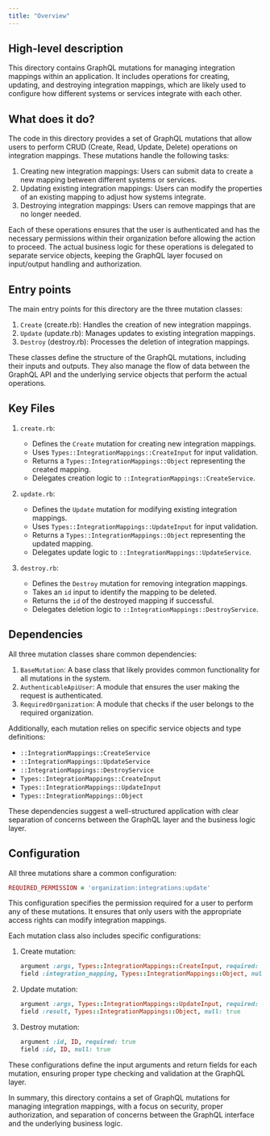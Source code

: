 ```yaml
---
title: "Overview"
---
```


## High-level description
This directory contains GraphQL mutations for managing integration mappings within an application. It includes operations for creating, updating, and destroying integration mappings, which are likely used to configure how different systems or services integrate with each other.

## What does it do?
The code in this directory provides a set of GraphQL mutations that allow users to perform CRUD (Create, Read, Update, Delete) operations on integration mappings. These mutations handle the following tasks:

1. Creating new integration mappings: Users can submit data to create a new mapping between different systems or services.
2. Updating existing integration mappings: Users can modify the properties of an existing mapping to adjust how systems integrate.
3. Destroying integration mappings: Users can remove mappings that are no longer needed.

Each of these operations ensures that the user is authenticated and has the necessary permissions within their organization before allowing the action to proceed. The actual business logic for these operations is delegated to separate service objects, keeping the GraphQL layer focused on input/output handling and authorization.

## Entry points
The main entry points for this directory are the three mutation classes:

1. `Create` (create.rb): Handles the creation of new integration mappings.
2. `Update` (update.rb): Manages updates to existing integration mappings.
3. `Destroy` (destroy.rb): Processes the deletion of integration mappings.

These classes define the structure of the GraphQL mutations, including their inputs and outputs. They also manage the flow of data between the GraphQL API and the underlying service objects that perform the actual operations.

## Key Files
1. `create.rb`:
   - Defines the `Create` mutation for creating new integration mappings.
   - Uses `Types::IntegrationMappings::CreateInput` for input validation.
   - Returns a `Types::IntegrationMappings::Object` representing the created mapping.
   - Delegates creation logic to `::IntegrationMappings::CreateService`.

2. `update.rb`:
   - Defines the `Update` mutation for modifying existing integration mappings.
   - Uses `Types::IntegrationMappings::UpdateInput` for input validation.
   - Returns a `Types::IntegrationMappings::Object` representing the updated mapping.
   - Delegates update logic to `::IntegrationMappings::UpdateService`.

3. `destroy.rb`:
   - Defines the `Destroy` mutation for removing integration mappings.
   - Takes an `id` input to identify the mapping to be deleted.
   - Returns the `id` of the destroyed mapping if successful.
   - Delegates deletion logic to `::IntegrationMappings::DestroyService`.

## Dependencies
All three mutation classes share common dependencies:

1. `BaseMutation`: A base class that likely provides common functionality for all mutations in the system.
2. `AuthenticableApiUser`: A module that ensures the user making the request is authenticated.
3. `RequiredOrganization`: A module that checks if the user belongs to the required organization.

Additionally, each mutation relies on specific service objects and type definitions:

- `::IntegrationMappings::CreateService`
- `::IntegrationMappings::UpdateService`
- `::IntegrationMappings::DestroyService`
- `Types::IntegrationMappings::CreateInput`
- `Types::IntegrationMappings::UpdateInput`
- `Types::IntegrationMappings::Object`

These dependencies suggest a well-structured application with clear separation of concerns between the GraphQL layer and the business logic layer.

## Configuration
All three mutations share a common configuration:

```ruby
REQUIRED_PERMISSION = 'organization:integrations:update'
```

This configuration specifies the permission required for a user to perform any of these mutations. It ensures that only users with the appropriate access rights can modify integration mappings.

Each mutation class also includes specific configurations:

1. Create mutation:
   ```ruby
   argument :args, Types::IntegrationMappings::CreateInput, required: true
   field :integration_mapping, Types::IntegrationMappings::Object, null: true
   ```

2. Update mutation:
   ```ruby
   argument :args, Types::IntegrationMappings::UpdateInput, required: true
   field :result, Types::IntegrationMappings::Object, null: true
   ```

3. Destroy mutation:
   ```ruby
   argument :id, ID, required: true
   field :id, ID, null: true
   ```

These configurations define the input arguments and return fields for each mutation, ensuring proper type checking and validation at the GraphQL layer.

In summary, this directory contains a set of GraphQL mutations for managing integration mappings, with a focus on security, proper authorization, and separation of concerns between the GraphQL interface and the underlying business logic.